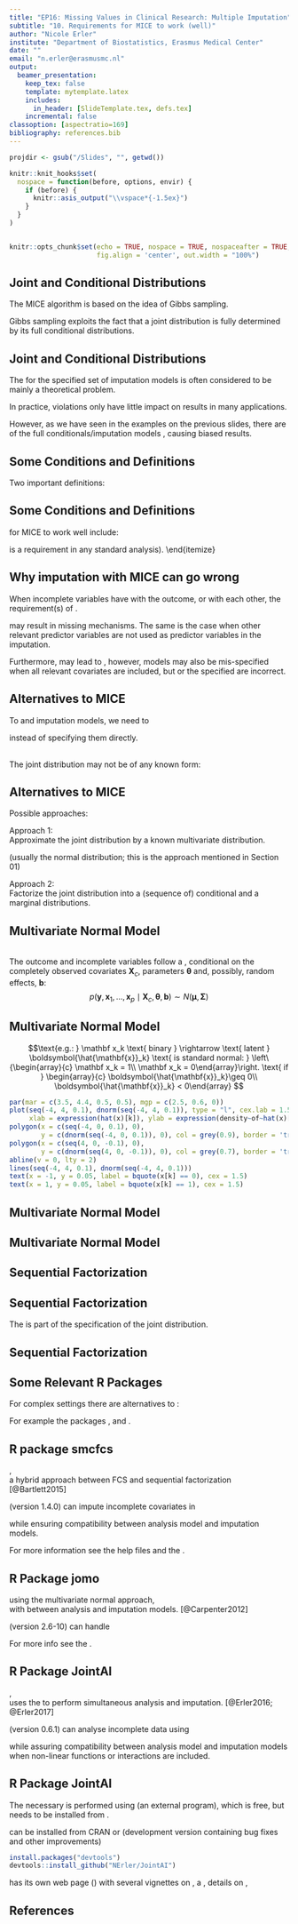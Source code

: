 ```yaml
---
title: "EP16: Missing Values in Clinical Research: Multiple Imputation"
subtitle: "10. Requirements for MICE to work (well)"
author: "Nicole Erler"
institute: "Department of Biostatistics, Erasmus Medical Center"
date: ""
email: "n.erler@erasmusmc.nl"
output:
  beamer_presentation:
    keep_tex: false
    template: mytemplate.latex
    includes:
      in_header: [SlideTemplate.tex, defs.tex]
    incremental: false
classoption: [aspectratio=169]
bibliography: references.bib
---
```


```r
projdir <- gsub("/Slides", "", getwd())

knitr::knit_hooks$set(
  nospace = function(before, options, envir) {
    if (before) {
      knitr::asis_output("\\vspace*{-1.5ex}")
    }
  }
)


knitr::opts_chunk$set(echo = TRUE, nospace = TRUE, nospaceafter = TRUE,
                      fig.align = 'center', out.width = "100%")
```


## Joint and Conditional Distributions
\blue{Recall:} The MICE algorithm is based on the idea of Gibbs sampling.

\bigskip
\pause

Gibbs sampling exploits the fact that a joint distribution is fully determined
by its full conditional distributions.

\begin{center}
\tcbox[nobeforeafter, box align=base, colback = EMCdark, colframe=EMCdark, boxsep = 1ex]{
   \parbox{2.5cm}{\centering\color{white} joint\\distribution}
}
\quad
\parbox[c]{3cm}{
\tikzfancyarrow[3cm]{\scriptsize \textbf{Gibbs}}\\
\onslide<2>{\tikzfancyarrow[3cm, shape border rotate = 180]{\scriptsize \textbf{MICE}}}
}
\quad
\tcbox[nobeforeafter, box align=base, colback = EMCdark, colframe=EMCdark, boxsep = 1ex]{
   \parbox{2.5cm}{\centering\color{white}full\\conditionals}
}
\end{center}

\onslide<2>{In MICE, the full conditionals are not derived from the joint distribution:\\
we directly specify the full conditionals and hope a joint distribution exists.}



## Joint and Conditional Distributions
The \blue{uncertainty about whether a joint distribution exists} for the specified
set of imputation models is often considered to be mainly a theoretical problem.

\bigskip

In practice, violations only have little impact on results in many applications.

\bigskip

\pause
However, as we have seen in the examples on the previous slides,
there are \blue{settings where the direct specification} of the full
conditionals/imputation models \blue{may lead to problems}, causing biased results.



## Some Conditions and Definitions
Two important definitions:

\bigskip


\blue{Compatibility:}
\begin{quote}
A joint distribution exists, that has the full conditionals (imputation models)
as its conditional distributions.
\end{quote}

\blue{Congeniality:}
\begin{quote}
The imputation model is compatible with the analysis model.
\end{quote}


## Some Conditions and Definitions
\blue{Important requirements} for MICE to work well include:
\begin{itemize}[<+->]
\item Compatibility
\item Congeniality
\item MAR or MCAR (in the standard implementations)
\item \blue{All relevant variables} need to be included.\
      (Omission might result in MNAR.)
\item \textbf{\textcolor{red}{The outcome needs to be included}} as predictor variable\\
      (but we usually do not impute missing outcome values).
\item The imputation models (and analysis model) need to be \blue{correctly specified}
      (which is a requirement in any standard analysis).
\end{itemize}



## Why imputation with MICE can go wrong

\blue{What went wrong in our previous examples?}

\bigskip\pause

When incomplete variables have \blue{non-linear associations} with the outcome,
or with each other, the requirement(s) of \blue{\textit{compatibility} and/or
\textit{congeniality} are violated}.

\bigskip\pause

\blue{Omission, or inadequate inclusion, of the outcome} may result in \blue{MNAR} missing
mechanisms. The same is the case when other relevant predictor variables
are not used as predictor variables in the imputation.
\bigskip\pause

Furthermore, \blue{omission of variables} may lead to \blue{mis-specified models},
however, models may also be mis-specified when all relevant covariates are included,
but \blue{distributional assumptions} or the specified \blue{form of associations}
are incorrect.






## Alternatives to MICE
To \blue{avoid incompatible} and \blue{uncongenial} imputation models, we need to
\begin{itemize}
\item specify the joint distribution
\item and derive full conditionals / imputation models from this joint distribution
\end{itemize}
instead of specifying them directly.

\bigskip

\pause
\blue{Problem:}\
The joint distribution may not be of any known form:
\begin{eqnarray*}
\begin{array}{c}
x_1 \sim N(\mu_1, \sigma_1^2)\\
x_2 \sim N(\mu_2, \sigma_2^2)\\
\end{array}
& \Rightarrow &
\left(
  \begin{array}{c}
  x_1\\ x_2
  \end{array}
\right) \sim N\left(
                \left[
                  \begin{array}{c}
                  \mu_1\\ \mu_2
                  \end{array}
                \right], \left[
                            \begin{array}{cc}
                            \sigma_1^2 & \sigma_{12}\\
                            \sigma_{12} & \sigma_2^2
                            \end{array}
                          \right]
              \right)\\[2ex]
\text{\blue{but}\quad}
\begin{array}{l}
x_1 \sim N(\mu_1, \sigma_1^2)\\
x_2 \sim Bin(\mu_2)\\
\end{array}
& \Rightarrow &
\left(
  \begin{array}{c}
  x_1\\ x_2
  \end{array}
\right) \sim ???
\end{eqnarray*}



## Alternatives to MICE
Possible approaches:

\bigskip

Approach 1: \blue{Multivariate Normal Model}\
Approximate the joint distribution by a known multivariate distribution.

(usually the normal distribution; this is the approach mentioned in Section 01)

\bigskip

Approach 2: \blue{Sequential Factorization}\
Factorize the joint distribution into a (sequence of) conditional and a marginal
distributions.


## Multivariate Normal Model
\blue{Assumption:}\
The outcome and incomplete variables follow a \blue{joint multivariate normal
distribution}, conditional on the completely observed covariates $\mathbf X_c$,
parameters $\boldsymbol\theta$ and, possibly, random effects, $\mathbf b$:
$$ p(\mathbf y, \mathbf x_1,\ldots, \mathbf x_p \mid \mathbf X_c, \boldsymbol\theta,
     \mathbf b) \sim N(\mathbf \mu, \boldsymbol\Sigma)$$

\bigskip

\onslide<2>{
\textbf{How do we get that multivariate normal distribution?}
\begin{enumerate}
\item Assume \blue{all} incomplete variables and the outcome are \blue{(latent) normal}.
\item Specify linear (mixed) \blue{models based on observed covariates}.
\item \blue{Connect} using multivariate normal for \blue{random effects \& error terms}.
\end{enumerate}
}


## Multivariate Normal Model
\textbf{1. Latent normal assumption:}\vspace*{-3ex}
$$\text{e.g.: } \mathbf x_k \text{ binary }
  \rightarrow \text{ latent } \boldsymbol{\hat{\mathbf{x}}_k} \text{ is standard normal: }
  \left\{\begin{array}{c} \mathbf x_k = 1\\ \mathbf x_k = 0\end{array}\right.
  \text{ if } \begin{array}{c} \boldsymbol{\hat{\mathbf{x}}_k}\geq 0\\
  \boldsymbol{\hat{\mathbf{x}}_k} < 0\end{array}
$$

```r
par(mar = c(3.5, 4.4, 0.5, 0.5), mgp = c(2.5, 0.6, 0))
plot(seq(-4, 4, 0.1), dnorm(seq(-4, 4, 0.1)), type = "l", cex.lab = 1.5,
     xlab = expression(hat(x)[k]), ylab = expression(density~of~hat(x)[k]))
polygon(x = c(seq(-4, 0, 0.1), 0),
        y = c(dnorm(seq(-4, 0, 0.1)), 0), col = grey(0.9), border = 'transparent')
polygon(x = c(seq(4, 0, -0.1), 0),
        y = c(dnorm(seq(4, 0, -0.1)), 0), col = grey(0.7), border = 'transparent')
abline(v = 0, lty = 2)
lines(seq(-4, 4, 0.1), dnorm(seq(-4, 4, 0.1)))
text(x = -1, y = 0.05, label = bquote(x[k] == 0), cex = 1.5)
text(x = 1, y = 0.05, label = bquote(x[k] == 1), cex = 1.5)
```

## Multivariate Normal Model
\only<1>{\textbf{2. Specify models:}\\}
\only<2>{\textbf{2. Specify models / 3. Connect random effects \& error terms:}\\}
\begin{picture}(200, 120)(-20, 0)
\onslide<1->{
\put(3, 60){
    $\addtolength\arraycolsep{-.8ex}\def\arraystretch{1.5}
    \begin{array}{rclclcl}
    \mathbf y   &=& \mathbf X_c \boldsymbol{\beta}_y     &+& \mathbf{ Z_y} \;\mathbf{ b_y} &+& \boldsymbol{ \varepsilon_y}\\
    \textcolor{black!30}{\mathbf w} &=& \textcolor{black!30}{\mathbf X_c \boldsymbol{\beta}_w}
                                   &+& \textcolor{black!30}{\mathbf{ Z_w} \,\mathbf{ b_w}}
                                   &+& \textcolor{black!30}{\boldsymbol{ \varepsilon_w}}\\
    \boldsymbol{\hat{\mathbf{x}}}_1 &=& \mathbf X_c \boldsymbol{\beta}_{x_1} &+& \phantom{\mathbf Z_w\,} \boldsymbol{ \varepsilon_{x_1}}      &&\\[-1ex]
               & \vdots&                                & & \phantom{\mathbf Z_w\;} \vdots                                &&\\[-1ex]
    \boldsymbol{\hat{\mathbf{x}}}_p &=& \mathbf X_c \boldsymbol{\beta}_{x_p} &+& \phantom{\mathbf Z_w\,} \boldsymbol{ \varepsilon_{x_p}}      &&
    \end{array}
    $
    }
}
\thicklines
\onslide<2>{
\put(112, 87){\color{red} \oval(15, 35)}
\put(88, 62.5){\color{red} \oval(18, 93)}
\put(97, 15){\line(0,-1){12}}
\put(97, 3){\vector(1, 0){10}}
\put(110, 0.5){multivariate normal}
%
\put(120, 67){\line(0,-1){17}}
\put(120, 50){\vector(1, 0){10}}
\put(132.5, 47.5){multivariate normal (optional)}
}
\end{picture}


## Multivariate Normal Model
\begin{columns}[T,onlytextwidth]
\begin{column}{0.5\linewidth}
\blue{Advantages:}
\begin{itemize}
\item easy to specify
\item relatively easy to implement
\item relatively easy to sample from
\item works for longitudinal outcomes
\end{itemize}
\end{column}
\begin{column}{0.5\linewidth}
\blue{Disadvantages:}
\begin{itemize}
\item assumes linear associations
\end{itemize}
\end{column}
\end{columns}

\bigskip

\begin{center}
\parbox{0.6\linewidth}{Imputation with \blue{non-linear associations} or \blue{survival data} is
possible with \blue{extensions} of the multivariate normal approach.
}\end{center}


## Sequential Factorization
\onslide<1->{
The \blue{joint distribution} of two variables $y$ and $x$ can be written
as the product of conditional distributions:
$$p(y,x) = p(y\mid x)\;p(x)$$
(or alternatively $p(y,x) = p(x\mid y)\;p(y)$)
}

\vfill

\onslide<2->{
This can easily be \blue{extended for more variables}:
$$p(y,x_1,\ldots,x_p, X_c) = \underset{\text{analysis model}}{
                             \underbrace{p(y\mid x_1,\ldots,x_p, X_c)}}\;
p(x_1\mid x_2,\ldots,x_p, X_c)\;
\ldots\; p(x_p\mid X_c)$$%

where $x_1, \ldots, x_p$ denote incomplete covariates and $X_c$ contains all
completely observed covariates.
}


## Sequential Factorization
The \blue{analysis model} is part of the specification of the joint distribution.


\begin{itemize}\itemsep3ex
\item[\blue{\ding{225}}] The \blue{outcome}
        \begin{itemize}
        \item<1-> is \blue{automatically included in the imputation} procedure
        \item<1-> does not appear in any of the predictors of the imputation models:
        \end{itemize}
        \blue{\ding{225}} \blue{no need to approximate/summarize} complex outcomes!

\item[\blue{\ding{225}}]<2-> The \blue{parameters of interest} are obtained directly\\
      \blue{\ding{225}} Imputation and analysis in one step!

\item[\blue{\ding{225}}]<3-> \blue{Non-linear associations / interactions}
        \begin{itemize}
        \item specified in the analysis model
        \end{itemize}
        \blue{\ding{225} automatically taken into account!}
\end{itemize}


\bigskip

\onslide<4>{Since the joint distribution usually does not have a known form, Gibbs sampling
is used to estimate parameters and sample imputed values.}


## Sequential Factorization
\begin{columns}
\begin{column}{0.55\linewidth}
\blue{Advantages:}
\begin{itemize}
\item \blue{flexible:}
        \begin{itemize}
        \item any outcome type
        \item separate imputation models per variable
        \end{itemize}
\item can handle \blue{non-linear associations} and interactions
\item assures \blue{congeniality and compatibility}
\end{itemize}
\end{column}
\begin{column}{0.45\linewidth}
\blue{Disadvantages:}
\begin{itemize}
\item specification takes requires time and consideration
\item sampling may be more \blue{computationally intensive}
\end{itemize}
\end{column}
\end{columns}


## Some Relevant R Packages
For complex settings there are alternatives to \blue{mice}:

For example the \textsf{R} packages \blue{JointAI}, \blue{smcfcs} and \blue{jomo}.

\vfill

\begin{itemize}\itemsep2ex
\item<2-> they use \blue{Bayesian methodology} to impute values
\item<3-> \blue{jomo} and \blue{smcfcs} perform \blue{multiple imputation};\\
      the imputed datasets that can then be analysed the same way data imputed
      by \textbf{mice} would be analysed.
\item<4-> \blue{JointAI} works \blue{fully Bayesian}
      \begin{itemize}
      \item performs analysis and imputation simultaneously
      \item[\blue{\ding{225}}] results from the analysis model of interest are
obtained directly
      \end{itemize}
\end{itemize}


## R package smcfcs
\href{https://cran.r-project.org/package=smcfcs}{\blue{Substantive Model Compatible Fully Conditional Specification}},\
a hybrid approach between FCS and sequential factorization [@Bartlett2015]

\bigskip
\textbf{smcfcs} (version 1.4.0) can impute incomplete covariates in
\begin{columns}
\begin{column}{0.4\linewidth}
\begin{itemize}
\item linear regression
\item logistic regression
\item poisson regression
\item Weibull survival models
\end{itemize}
\end{column}
\begin{column}{0.5\linewidth}
\begin{itemize}
\item Cox proportional hazard models
\item competing risk survival models
\item nested case control studies
\item case cohort studies
\end{itemize}
\end{column}
\end{columns}
\vspace*{3ex}
while ensuring compatibility between analysis model and imputation models.

\bigskip

For more information see the help files and the
\href{https://cran.r-project.org/package=smcfcs/vignettes/smcfcs-vignette.html}%
{vignette}.



## R Package jomo
\href{https://cran.r-project.org/package=jomo}{\blue{JOint MOdel imputation}} using the multivariate normal approach,\
with \blue{extensions to assure compatibility} between analysis and imputation models. [@Carpenter2012]

\bigskip

\textbf{jomo} (version 2.6-10) can handle
\begin{itemize}
\item linear regression
\item generalized linear regression
\item proportional odds (ordinal) probit regression
\item linear mixed models
\item generalized linear mixed models
\item (ordinal) cumulative link mixed models
\item Cox proportional hazards models.
\end{itemize}

For more info see the \href{https://cran.r-project.org/package=jomo}{help file}.




## R Package JointAI

\href{https://cran.r-project.org/package=JointAI}{\blue{Joint Analysis and Imputation}}, \
uses the \blue{sequential factorization approach} to perform
simultaneous analysis and imputation. [@Erler2016; @Erler2017]

\bigskip

\textbf{JointAI} (version 0.6.1) can analyse incomplete data using

\begin{columns}
\begin{column}{0.4\linewidth}
\begin{itemize}
\item linear regression
\item generalized linear regression
\item linear mixed models
\item generalized linear mixed models
\end{itemize}
\end{column}
\begin{column}{0.6\linewidth}
\begin{itemize}
\item (ordinal) cumulative logit regression
\item (ordinal) cumulative logit mixed models
\item parametric (Weibull) survival models
\item Cox proportional hazards models
\end{itemize}
\end{column}
\end{columns}
\vspace*{3ex}
while assuring compatibility between analysis model and imputation models
when non-linear functions or interactions are included.


## R Package JointAI
The necessary \blue{Gibbs sampling} is performed using \blue{\textsf{JAGS}}
(an external program), which is free, but needs to be
installed from \url{https://sourceforge.net/projects/mcmc-jags/files/}.

\bigskip

\blue{JointAI} can be installed from CRAN or \href{https://github.com/nerler/JointAI}{GitHub} (development version containing bug fixes and other improvements)
\small
```r
install.packages("devtools")
devtools::install_github("NErler/JointAI")
```


\blue{JointAI} has its own web page (\href{https://nerler.github.io/JointAI/}{https://nerler.github.io/JointAI/})
with several vignettes on \href{https://nerler.github.io/JointAI/articles/VisualizingIncompleteData.html}{Visualization of Incomplete Data},
a \href{https://nerler.github.io/JointAI/articles/MinimalExample.html}{Minimal Example},
details on
\href{https://nerler.github.io/JointAI/articles/ModelSpecification.html}{Model Specification},
\href{https://nerler.github.io/JointAI/articles/}{etc.}

## References {.allowframebreaks}
